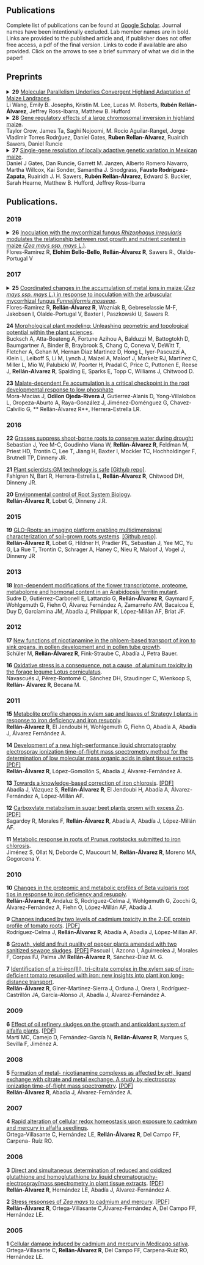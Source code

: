 <!-- break -->
<br>
<br>
<br>
<!-- break -->

Publications
--------------------

Complete list of publications can be found at [Google Scholar](https://scholar.google.com.mx/citations?user=hdSIEUAAAAAJ&hl=en). Journal names have been intentionally excluded. Lab member names are in bold. Links are provided to the published article and, if publisher does not offer free access, a pdf of the final version. Links to code if available are also provided.
Click on the arrows to see a brief summary of what we did in the paper!

## Preprints  

<details>
    <summary>
**29** [Molecular Parallelism Underlies Convergent Highland Adaptation of Maize Landraces
](https://www.biorxiv.org/content/10.1101/2020.07.31.227629v1).  
Li Wang, Emily B. Josephs, Kristin M. Lee, Lucas M. Roberts, **Rubén Rellán-Álvarez**, Jeffrey Ross-Ibarra, Matthew B. Hufford </summary>
 <p style="margin-left: 30px">Maize has adapted to highland environments independently several times. In this study we studied highland adaptation in four highland groups: SWUSA, Mexican Highlands, Guatemalan Highlands and Andes and identified outlier genes involved in highland adaptation </p></details>


<details>
    <summary>
**28** [Gene regulatory effects of a large chromosomal inversion in highland maize
](https://www.biorxiv.org/content/10.1101/861583v1).  
Taylor Crow, James Ta, Saghi Nojoomi, M. Rocío Aguilar-Rangel, Jorge Vladimir Torres Rodrǵuez, Daniel Gates, **Ruben Rellan-Alvarez**, Ruairidh Sawers, Daniel Runcie </summary>
 <p style="margin-left: 30px">*Inv4m* is a 13 Mb inversion on chr4 in maize that is the result of highland teosinte mexicana in highland maize. This inversion is suppossed to have contributed to maize adaptation to highlands. Using a combination of association mapping and transcriptomics using NILs containing the highland inverted haplotype in a B73 background we study the role of *Inv4m* in several fitness traits and identify possible adpative candidates genes within the inversion  </p></details>


<details>
    <summary>
**27** [Single-gene resolution of locally adaptive genetic variation in Mexican maize](https://www.biorxiv.org/content/10.1101/706739v1).  
Daniel J Gates, Dan Runcie, Garrett M. Janzen, Alberto Romero Navarro, Martha Willcox, Kai Sonder, Samantha J. Snodgrass, **Fausto Rodríguez-Zapata**, Ruairidh J. H. Sawers, **Rubén Rellán-Álvarez**, Edward S. Buckler, Sarah Hearne, Matthew B. Hufford, Jeffrey Ross-Ibarra </summary>
 <p style="margin-left: 30px">In this collaboration with the Ross-Ibarra lab we show that some of our candidate genes involved in determining glycerolipid concentrations overlap identified environmental GWAS and plant peformance by genotype interactions in panel 4000 landraces that were top-crossed and evaluated in several environments in Mexico</p></details>  

## Publications.

### 2019  
<details>
    <summary>
**26** [Inoculation with the mycorrhizal fungus *Rhizophagus irregularis* modulates the relationship between root growth and nutrient content in maize (*Zea mays ssp. mays* L.)](https://onlinelibrary.wiley.com/doi/full/10.1002/pld3.192).  
Flores-Ramirez R, **Elohim Bello-Bello**, **Rellán-Álvarez R**, Sawers R., Olalde-Portugal V </summary>
 <p style="margin-left: 30px">We studied the interaction of nutrient uptake with arbuscular mycorrhizal symbiosis. Most nutrients showed a correlation of nutrient uptake with enhanced root growth due to mycorrhizal colonization but some nutrients like P accumulated to levels that are indicative of an active fungal delivery to the roots</p></details>

### 2017

<details>
    <summary>
**25** [Coordinated changes in the accumulation of metal ions in maize (*Zea mays ssp. mays L.*) in response to inoculation with the arbuscular mycorrhizal fungus *Funneliformis mosseae*](https://academic.oup.com/pcp/article-abstract/doi/10.1093/pcp/pcx100/4060515/Co-ordinated-Changes-in-the-Accumulation-of-Metal?redirectedFrom=fulltext).  
Flores-Ramirez R, **Rellán-Álvarez R**, Wozniak B, Gebreselassie M-F, Jakobsen I, Olalde-Portugal V, Baxter I, Paszkowski U, Sawers R.</summary>
 <p style="margin-left: 30px">We study the effect of mycorrizhal colonization on the ionome of a maize diversity panel a found patterns of coordinated changes among ions with similar biochemical properties </p></details>

**24** [Morphological plant modeling: Unleashing geometric and topological potential within the plant sciences](http://journal.frontiersin.org/article/10.3389/fpls.2017.00900/abstract).  
Bucksch A, Atta-Boateng A, Fortune Azihou A, Balduzzi M, Battogtokh D, Baumgartner A, Binder B, Braybrook S, Chang C, Coneva V, DeWitt T, Fletcher A, Gehan M, Hernan Diaz Martinez D, Hong L, Iyer-Pascuzzi A, Klein L, Leiboff S, Li M, Lynch J, Maizel A, Maloof J, Markelz RJ, Martinez C, Miller L, Mio W, Palubicki W, Poorter H, Pradal C, Price C, Puttonen E, Reese J, **Rellán-Alvarez R**, Spalding E, Sparks E, Topp C, Williams J, Chitwood D.

**23** [Malate-dependent Fe accumulation is a critical checkpoint in the root developmental response to low phosphate](http://www.pnas.org/content/114/17/E3563)  
Mora-Macias J, **Odilon Ojeda-Rivera J**, Gutierrez-Alanis D, Yong-Villalobos L, Oropeza-Aburto A, Raya-González J, Jiménez-Doménguez G, Chavez-Calvillo G, ** Rellán-Álvarez R**, Herrera-Estrella LR.

### 2016

**22** [Grasses suppress shoot-borne roots to conserve water during drought](http://www.pnas.org/content/113/31/8861.full)  
Sebastian J, Yee M-C, Goudinho Viana W, **Rellán-Álvarez R**, Feldman M, Priest HD, Trontin C, Lee T, Jiang H, Baxter I, Mockler TC, Hochholdinger F, Brutnell TP, Dinneny JR.

**21** [Plant scientists:GM technology is safe](http://science.sciencemag.org/content/351/6275/824.1) [[Github repo]](https://github.com/nfahlgren/plant_scientists_support_gmo/blob/master/submitted_article.md).  
Fahlgren N, Bart R, Herrera-Estrella L, **Rellán-Álvarez R**, Chitwood DH, Dinneny JR.  

**20** [Environmental control of Root System Biology](http://arjournals.annualreviews.org/eprint/IZTJBGTdd3P8yv4MCmFP/full/10.1146/annurev-arplant-043015-111848).  
**Rellán-Álvarez R**, Lobet G, Dinneny J.R.

### 2015

**19** [GLO-Roots: an imaging platform enabling multidimensional characterization of soil-grown roots systems](http://dx.doi.org/10.7554/eLife.07597). [[Github repo]](https://github.com/rr-lab/GLO-Roots).  
**Rellán-Álvarez R**, Lobet G, Hildner H, Pradier PL, Sebastian J, Yee MC, Yu G, La Rue T, Trontin C, Schrager A, Haney C, Nieu R, Maloof J, Vogel J, Dinneny JR

### 2013

**18** [Iron-dependent modifications of the flower transcriptome, proteome, metabolome and hormonal content in an Arabidopsis ferritin mutant](http://jxb.oxfordjournals.org/content/early/2013/05/15/jxb.ert112.abstract).  
Sudre D, Gutiérrez-Carbonell E, Lattanzio G, **Rellán-Álvarez R**, Gaymard F, Wohlgemuth G, Fiehn O, Álvarez Fernández A, Zamarreño AM, Bacaicoa E, Duy D, Garcíamina JM, Abadía J, Philippar K, López-Millán AF, Briat JF.

### 2012

**17** [New functions of nicotianamine in the phloem-based transport of iron to sink organs, in pollen development and in pollen tube growth](www.plantcell.org/content/24/6/2380.abstract).  
Schüler M, **Rellán-Álvarez R**, Fink-Straube C, Abadía J, Petra Bauer.

**16** [Oxidative stress is a consequence, not a cause, of aluminum toxicity in the forage legume Lotus corniculatus](http://onlinelibrary.wiley.com/doi/10.1111/j.1469-8137.2011.03978.x/abstract).  
Navascués J, Pérez-Rontomé C, Sánchez DH, Staudinger C, Wienkoop S, **Rellán- Álvarez R**, Becana M.

### 2011

**15** [Metabolite profile changes in xylem sap and leaves of Strategy I plants in response to iron deficiency and iron resupply](http://www.frontiersin.org/Plant_Nutrition/10.3389/fpls.2011.00066/abstract).  
**Rellán-Álvarez R**, El Jendoubi H, Wohlgemuth G, Fiehn O, Abadía A, Abadía J, Álvarez Fernández A.

**14** [Development of a new high-performance liquid chromatography electrospray ionization time-of-flight mass spectrometry method for the determination of low molecular mass organic acids in plant tissue extracts](http://pubs.acs.org/doi/abs/10.1021/jf200482a). [[PDF]](pdfs/14-2011-rra.pdf)  
**Rellán-Álvarez R**, López-Gomollón S, Abadía J, Álvarez-Fernández A.  

**13** [Towards a knowledge-based correction of iron chlorosis](http://www.sciencedirect.com/science/article/pii/S0981942811000428). [[PDF]](pdfs/13-2011-abadia.pdf)    
Abadía J, Vázquez S, **Rellán-Álvarez R**, El Jendoubi H, Abadía A, Álvarez- Fernández A, López-Millán AF.

**12** [Carboxylate metabolism in sugar beet plants grown with excess Zn](http://www.sciencedirect.com/science/article/pii/S0176161710005511). [[PDF]](pdfs/12-2011-sagardoy.pdf)  
Sagardoy R, Morales F, **Rellán-Álvarez R**, Abadía A, Abadía J, López-Millán AF.

**11** [Metabolic response in roots of Prunus rootstocks submitted to iron chlorosis](http://www.sciencedirect.com/science/article/pii/S0176161710004165).  
Jiménez S, Ollat N, Deborde C, Maucourt M, **Rellán-Álvarez R**, Moreno MA, Gogorcena Y.

### 2010

**10** [Changes in the proteomic and metabolic profiles of Beta vulgaris root tips in response to iron deficiency and resupply](http://www.biomedcentral.com/1471-2229/10/120).  
**Rellán-Álvarez R**, Andaluz S, Rodríguez-Celma J, Wohlgemuth G, Zocchi G, Álvarez-Fernández A, Fiehn O, López-Millán AF, Abadía J.

**9** [Changes induced by two levels of cadmium toxicity in the 2-DE protein profile of tomato roots](http://www.sciencedirect.com/science/article/pii/S1874391910001351). [[PDF]](pdfs/09-2010-rod-celma.pdf)  
Rodríguez-Celma J, **Rellán-Álvarez R**, Abadía A, Abadía J, López-Millán AF.

**8** [Growth, yield and fruit quality of pepper plants amended with two sanitized sewage sludges](http://pubs.acs.org/doi/abs/10.1021/jf100282f). [[PDF]](pdfs/08-2010-pascual.pdf)
Pascual I, Azcona I, Aguirreolea J, Morales F, Corpas FJ, Palma JM **Rellán-Álvarez R**, Sánchez-Díaz M. G.  

**7** [Identification of a tri-iron(III), tri-citrate complex in the xylem sap of iron-deficient tomato resupplied with iron: new insights into plant iron long-distance transport](http://pcp.oxfordjournals.org/content/51/1/91.long).  
**Rellán-Álvarez R**, Giner-Martínez-Sierra J, Orduna J, Orera I, Rodríguez- Castrillón JA, García-Alonso JI, Abadía J, Álvarez-Fernández A.

### 2009

**6** [Effect of oil refinery sludges on the growth and antioxidant system of alfalfa plants](http://www.sciencedirect.com/science/article/pii/S0304389409010152). [[PDF]](pdfs/06-2009-marti.pdf)  
Martí MC, Camejo D, Fernández-García N, **Rellán-Álvarez R**, Marques S, Sevilla F, Jiménez A.

### 2008

**5** [Formation of metal- nicotianamine complexes as affected by pH, ligand exchange with citrate and metal exchange. A study by electrospray ionization time-of-flight mass spectrometry](http://onlinelibrary.wiley.com/doi/10.1002/rcm.3523/abstract). [[PDF]](pdfs/05-2008-rra.pdf)  
**Rellán-Álvarez R**, Abadía J, Álvarez-Fernández A.

### 2007

**4** [Rapid alteration of cellular redox homeostasis upon exposure to cadmium and mercury in alfalfa seedlings](http://onlinelibrary.wiley.com/doi/10.1111/j.1469-8137.2007.02162.x/full).  
Ortega-Villasante C, Hernández LE, **Rellán-Álvarez R**, Del Campo FF, Carpena- Ruíz RO.

### 2006

**3** [Direct and simultaneous determination of reduced and oxidized glutathione and homoglutathione by liquid chromatography-electrospray/mass spectrometry in plant tissue extracts](http://www.sciencedirect.com/science/article/pii/S0003269706004015). [[PDF]](pdfs/03-2006-rra.pdf)  
**Rellán-Álvarez R**, Hernández LE, Abadía J, Álvarez-Fernández A.

**2** [Stress responses of *Zea mays* to cadmium and mercury](http://rd.springer.com/article/10.1007/s11104-005-3900-1). [[PDF]](pdfs/02-2006-rra.pdf)  
**Rellán-Álvarez R**, Ortega-Villasante C,Álvarez-Fernández A, Del Campo FF, Hernández LE.

### 2005

**1** [Cellular damage induced by cadmium and mercury in Medicago sativa](http://jxb.oxfordjournals.org/content/56/418/2239.abstract).  
Ortega-Villasante C, **Rellán-Álvarez R**, Del Campo FF, Carpena-Ruíz RO, Hernández LE.
